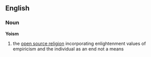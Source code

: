==English==

=== Noun ===
'''Yoism'''

# the [[open source religion]] incorporating enlightenment values of empiricism and the individual as an end not a means